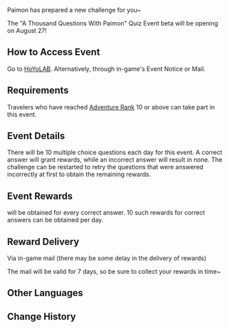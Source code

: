{{EventTabs
|rootpage = A Thousand Questions With Paimon/2021-08-27
}}
{{Event
|name              = A Thousand Questions With Paimon 2021-08-27
|image             = A Thousand Questions With Paimon 2021-08-27.png
|type              = Web
|time_known        = yes
|time_start        = 2021-08-27 13:00
|time_end          = 2021-08-29 23:59
|link              = https://www.hoyolab.com/article/766048
|link2             = https://webstatic-sea.mihoyo.com/ys/event/answer-question/index.html?activity_no=f044f31428ee4d83#
|link2name         = Event Page
}}
Paimon has prepared a new challenge for you~

The "A Thousand Questions With Paimon" Quiz Event beta will be opening on August 27!
==How to Access Event==
Go to [https://webstatic-sea.mihoyo.com/ys/event/answer-question/index.html?activity_no=f044f31428ee4d83# HoYoLAB]. Alternatively, through in-game's Event Notice or Mail.
==Requirements==
Travelers who have reached [[Adventure Rank]] 10 or above can take part in this event.
==Event Details==
There will be 10 multiple choice questions each day for this event. A correct answer will grant rewards, while an incorrect answer will result in none. The challenge can be restarted to retry the questions that were answered incorrectly at first to obtain the remaining rewards.
==Event Rewards==
{{Item|Mora|25|x=5,000}} will be obtained for every correct answer. 10 such rewards for correct answers can be obtained per day.
==Reward Delivery==
Via in-game mail (there may be some delay in the delivery of rewards)

The mail will be valid for 7 days, so be sure to collect your rewards in time~
==Other Languages==
{{Transclude|A Thousand Questions With Paimon|Other Languages}}

==Change History==
{{Change History|2.0}}